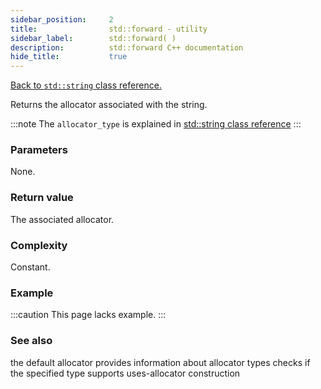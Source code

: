 ```yaml
---
sidebar_position:	  2
title:				  std::forward - utility
sidebar_label:		  std::forward( )
description:		  std::forward C++ documentation
hide_title:			  true
---
```


[Back to `std::string` class reference.](..)


<!----------------- Codes ---------------------->

Returns the allocator associated with the string.

:::note
The `allocator_type` is explained in
[std::string class reference](../#type-names)
:::

### Parameters

None.

### Return value

The associated allocator.

### Complexity

Constant.

### Example

:::caution
This page lacks example.
:::

### See also

<SymbolTable noTraits>
	<Symbol name="allocator" 		link="/docs/std/memory/allocator">
		the default allocator
	</Symbol>
	<Symbol name="allocator_traits"	link="/docs/std/memory/allocator_traits">
		provides information about allocator types
	</Symbol>
	<Symbol name="uses_allocator"	link="/docs/std/memory/uses_allocator">
		checks if the specified type supports uses-allocator construction
	</Symbol>
</SymbolTable>